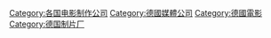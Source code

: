 [[Category:各国电影制作公司|Category:各国电影制作公司]]
[[Category:德國媒體公司|Category:德國媒體公司]]
[[Category:德國電影|Category:德國電影]]
[[Category:德国制片厂|Category:德国制片厂]]